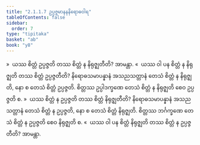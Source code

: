 ```yaml
---
title: "2.1.1.7 ဥပ္ပဇ္ဇမာနနနိရောဓဝါရ"
tableOfContents: false
sidebar:
  order: 7
type: "tipitaka"
basket: "ab"
book: "y8"
---
```



<DynamicBreadcrumb />

<Division number="75" book="y8" e="ch" v="34" p="304">

<Paragraph number="327" book="y8">
»  ယဿ စိတ္တံ ဥပ္ပဇ္ဇတိ တဿ စိတ္တံ န နိရုဇ္ဈတီတိ? အာမန္တာ.
</Paragraph>

<Paragraph number="328" book="y8">
«  ယဿ ဝါ ပန စိတ္တံ န နိရုဇ္ဈတိ တဿ စိတ္တံ ဥပ္ပဇ္ဇတီတိ?
</Paragraph>

<Paragraph number="329" book="y8">
နိရောဓသမာပန္နာနံ အသညသတ္တာနံ တေသံ စိတ္တံ န နိရုဇ္ဈတိ, နော စ တေသံ စိတ္တံ ဥပ္ပဇ္ဇတိ. စိတ္တဿ ဥပ္ပါဒက္ခဏေ တေသံ စိတ္တံ န နိရုဇ္ဈတိ စေဝ ဥပ္ပဇ္ဇတိ စ.
</Paragraph>

<Paragraph number="330" book="y8">
»  ယဿ စိတ္တံ န ဥပ္ပဇ္ဇတိ တဿ စိတ္တံ နိရုဇ္ဈတီတိ?
</Paragraph>

<Paragraph number="331" book="y8">
နိရောဓသမာပန္နာနံ အသညသတ္တာနံ တေသံ စိတ္တံ န ဥပ္ပဇ္ဇတိ, နော စ တေသံ စိတ္တံ နိရုဇ္ဈတိ. စိတ္တဿ ဘင်္ဂက္ခဏေ တေသံ စိတ္တံ န ဥပ္ပဇ္ဇတိ စေဝ နိရုဇ္ဈတိ စ.
</Paragraph>

<Paragraph number="332" book="y8">
«  ယဿ ဝါ ပန စိတ္တံ နိရုဇ္ဈတိ တဿ စိတ္တံ န ဥပ္ပဇ္ဇတီတိ? အာမန္တာ.
</Paragraph>
</Division>